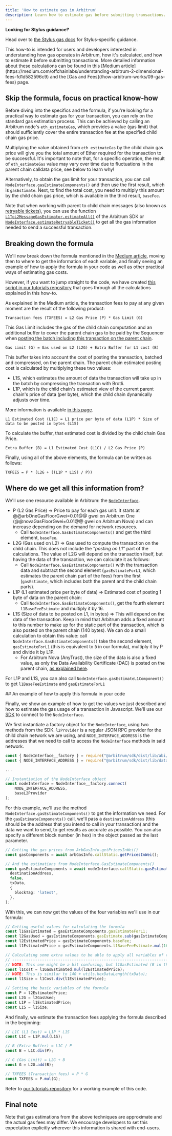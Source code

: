 ```yaml
---
title: 'How to estimate gas in Arbitrum'
description: Learn how to estimate gas before submitting transactions.
---
```


<Callout type="info">

**Looking for Stylus guidance?**

Head over to [the Stylus gas docs](/stylus/reference/opcode-hostio-pricing) for Stylus-specific guidance.

</Callout>
This how-to is intended for users and developers interested in understanding how gas operates in Arbitrum, how it's calculated, and how to estimate it before submitting transactions. More detailed information about these calculations can be found in this [Medium article](https://medium.com/offchainlabs/understanding-arbitrum-2-dimensional-fees-fd1d582596c9) and the [Gas and Fees](/how-arbitrum-works/09-gas-fees) page.

## Skip the formula, focus on practical know-how

Before diving into the specifics and the formula, if you're looking for a practical way to estimate gas for your transaction, you can rely on the standard gas estimation process. This can be achieved by calling an Arbitrum node's `eth_estimateGas`, which provides a value (gas limit) that should sufficiently cover the entire transaction fee at the specified child chain gas price.

Multiplying the value obtained from `eth_estimateGas` by the child chain gas price will give you the total amount of Ether required for the transaction to be successful. It's important to note that, for a specific operation, the result of `eth_estimateGas` value may vary over time due to fluctuations in the parent chain calldata price, see below to learn why!

Alternatively, to obtain the gas limit for your transaction, you can call `NodeInterface.gasEstimateComponents()` and then use the first result, which is `gasEstimate`. Next, to find the total cost, you need to multiply this amount by the child chain gas price, which is available in the third result, `baseFee`.

Note that when working with parent to child chain messages (also known as [retryable tickets](/how-arbitrum-works/10-l1-to-l2-messaging)), you can use the function [`L1ToL2MessageGasEstimator.estimateAll()`](https://github.com/OffchainLabs/arbitrum-sdk/blob/main/src/lib/message/L1ToL2MessageGasEstimator.ts#L215) of the Arbitrum SDK or [`NodeInterface.estimateRetryableTicket()`](https://github.com/OffchainLabs/@@nitroRepositorySlug=nitro@@/blob/@@nitroVersionTag=v3.6.8@@/nodeInterface/NodeInterface.go#L120) to get all the gas information needed to send a successful transaction.

## Breaking down the formula

We'll now break down the formula mentioned in the [Medium article](https://medium.com/offchainlabs/understanding-arbitrum-2-dimensional-fees-fd1d582596c9), moving then to where to get the information of each variable, and finally seeing an example of how to apply the formula in your code as well as other practical ways of estimating gas costs.

However, if you want to jump straight to the code, we have created [this script in our tutorials repository](https://github.com/OffchainLabs/arbitrum-tutorials/tree/master/packages/gas-estimation) that goes through all the calculations explained in this how-to.

As explained in the Medium article, the transaction fees to pay at any given moment are the result of the following product:

```
Transaction fees (TXFEES) = L2 Gas Price (P) * Gas Limit (G)
```

This Gas Limit includes the gas of the child chain computation and an additional buffer to cover the parent chain gas to be paid by the Sequencer when [posting the batch including this transaction on the parent chain](/how-arbitrum-works/03-sequencer).

```
Gas Limit (G) = Gas used on L2 (L2G) + Extra Buffer for L1 cost (B)
```

This buffer takes into account the cost of posting the transaction, batched and compressed, on the parent chain. The parent chain estimated posting cost is calculated by multiplying these two values:

- L1S, which estimates the amount of data the transaction will take up in the batch by compressing the transaction with Brotli.
- L1P, which is the child chain's estimated view of the current parent chain's price of data (per byte), which the child chain dynamically adjusts over time.

More information is available [in this page](/how-arbitrum-works/09-gas-fees).

```
L1 Estimated Cost (L1C) = L1 price per byte of data (L1P) * Size of data to be posted in bytes (L1S)
```

To calculate the buffer, that estimated cost is divided by the child chain Gas Price.

```
Extra Buffer (B) = L1 Estimated Cost (L1C) / L2 Gas Price (P)
```

Finally, using all of the above elements, the formula can be written as follows:

```
TXFEES = P * (L2G + ((L1P * L1S) / P))
```

## Where do we get all this information from?

We'll use one resource available in Arbitrum: the [`NodeInterface`](/docs/build-decentralized-apps/nodeinterface/02-reference).

- P (L2 Gas Price) ⇒ Price to pay for each gas unit. It starts at @@arbOneGasFloorGwei=0.01@@ gwei on Arbitrum One (@@novaGasFloorGwei=0.01@@ gwei on Arbitrum Nova) and can increase depending on the demand for network resources.
  - Call `NodeInterface.GasEstimateComponents()` and get the third element, `baseFee`.
- L2G (Gas used on L2) ⇒ Gas used to compute the transaction on the child chain. This does not include the _“posting on L1”_ part of the calculations. The value of L2G will depend on the transaction itself, but having the data of the transaction, we can calculate it as follows:
  - Call `NodeInterface.GasEstimateComponents()` with the transaction data and subtract the second element (`gasEstimateForL1`, which estimates the parent chain part of the fees) from the first (`gasEstimate`, which includes both the parent and the child chain parts).
- L1P (L1 estimated price per byte of data) ⇒ Estimated cost of posting 1 byte of data on the parent chain:
  - Call `NodeInterface.GasEstimateComponents()`, get the fourth element `l1BaseFeeEstimate` and multiply it by 16.
- L1S (Size of data to be posted on L1, in bytes) ⇒ This will depend on the data of the transaction. Keep in mind that Arbitrum adds a fixed amount to this number to make up for the static part of the transaction, which is also posted on the parent chain (140 bytes). We can do a small calculation to obtain this value: call `NodeInterface.GasEstimateComponents()` take the second element, `gasEstimateForL1` (this is equivalent to `B` in our formula), multiply it by P and divide it by L1P.
  - For Arbitrum Nova (AnyTrust), the size of the data is also a fixed value, as only the Data Availability Certificate (DAC) is posted on the parent chain, [as explained here](/how-arbitrum-works/08-anytrust-protocol#data-availability-certificates).

<Callout type="info">

For L1P and L1S, you can also call `NodeInterface.gasEstimateL1Component()` to get `l1BaseFeeEstimate` and `gasEstimateForL1`

</Callout>
## An example of how to apply this formula in your code

Finally, we show an example of how to get the values we just described and how to estimate the gas usage of a transaction in Javascript. We'll use our [SDK](https://github.com/OffchainLabs/arbitrum-sdk) to connect to the `NodeInterface`.

We first instantiate a factory object for the `NodeInterface`, using two methods from the SDK. `l2Provider` is a regular JSON RPC provider for the child chain network we are using, and `NODE_INTERFACE_ADDRESS` is the addresses that we need to call to access the `NodeInterface` methods in said network.

```ts
const { NodeInterface__factory } = require("@arbitrum/sdk/dist/lib/abi/factories/NodeInterface__factory");
const { NODE_INTERFACE_ADDRESS } = require("@arbitrum/sdk/dist/lib/dataEntities/constants");

...

// Instantiation of the NodeInterface object
const nodeInterface = NodeInterface__factory.connect(
    NODE_INTERFACE_ADDRESS,
    baseL2Provider
);
```

For this example, we'll use the method `NodeInterface.gasEstimateComponents()` to get the information we need. For the `gasEstimateComponents()` call, we'll pass a `destinationAddress` (this should be the address that you intend to call in your transaction) and the data we want to send, to get results as accurate as possible. You can also specify a different block number (in hex) in the object passed as the last parameter.

```ts
// Getting the gas prices from ArbGasInfo.getPricesInWei()
const gasComponents = await arbGasInfo.callStatic.getPricesInWei();

// And the estimations from NodeInterface.GasEstimateComponents()
const gasEstimateComponents = await nodeInterface.callStatic.gasEstimateComponents(
  destinationAddress,
  false,
  txData,
  {
    blockTag: 'latest',
  },
);
```

With this, we can now get the values of the four variables we'll use in our formula:

```ts
// Getting useful values for calculating the formula
const l1GasEstimated = gasEstimateComponents.gasEstimateForL1;
const l2GasUsed = gasEstimateComponents.gasEstimate.sub(gasEstimateComponents.gasEstimateForL1);
const l2EstimatedPrice = gasEstimateComponents.baseFee;
const l1EstimatedPrice = gasEstimateComponents.l1BaseFeeEstimate.mul(16);

// Calculating some extra values to be able to apply all variables of the formula
// -------------------------------------------------------------------------------
// NOTE: This one might be a bit confusing, but l1GasEstimated (B in the formula) is calculated based on l2 gas fees
const l1Cost = l1GasEstimated.mul(l2EstimatedPrice);
// NOTE: This is similar to 140 + utils.hexDataLength(txData);
const l1Size = l1Cost.div(l1EstimatedPrice);

// Setting the basic variables of the formula
const P = l2EstimatedPrice;
const L2G = l2GasUsed;
const L1P = l1EstimatedPrice;
const L1S = l1Size;
```

And finally, we estimate the transaction fees applying the formula described in the beginning:

```ts
// L1C (L1 Cost) = L1P * L1S
const L1C = L1P.mul(L1S);

// B (Extra Buffer) = L1C / P
const B = L1C.div(P);

// G (Gas Limit) = L2G + B
const G = L2G.add(B);

// TXFEES (Transaction fees) = P * G
const TXFEES = P.mul(G);
```

Refer to [our tutorials repository](https://github.com/OffchainLabs/arbitrum-tutorials/tree/master/packages/gas-estimation) for a working example of this code.

## Final note

Note that gas estimations from the above techniques are approximate and the actual gas fees may differ. We encourage developers to set this expectation explicitly wherever this information is shared with end-users.
